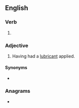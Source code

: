 ==English==

===Verb===
{{head|en|verb form}}

# {{en-past of|lube}}

===Adjective===
{{en-adj}}

# {{lb|en|informal}} Having had a [[lubricant]] applied.

====Synonyms====
* {{l|en|lubed up}}

===Anagrams===
* {{anagrams|en|a=bdelu|blued}}